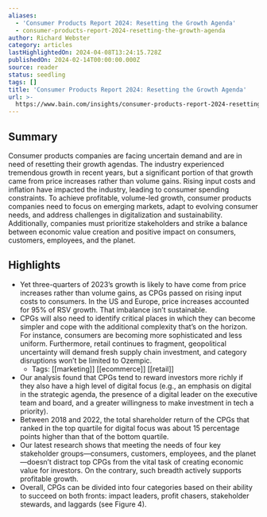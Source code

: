 ```yaml
---
aliases:
  - 'Consumer Products Report 2024: Resetting the Growth Agenda'
  - consumer-products-report-2024-resetting-the-growth-agenda
author: Richard Webster
category: articles
lastHighlightedOn: 2024-04-08T13:24:15.728Z
publishedOn: 2024-02-14T00:00:00.000Z
source: reader
status: seedling
tags: []
title: 'Consumer Products Report 2024: Resetting the Growth Agenda'
url: >-
  https://www.bain.com/insights/consumer-products-report-2024-resetting-the-growth-agenda/
---
```

## Summary

Consumer products companies are facing uncertain demand and are in need of resetting their growth agendas. The industry experienced tremendous growth in recent years, but a significant portion of that growth came from price increases rather than volume gains. Rising input costs and inflation have impacted the industry, leading to consumer spending constraints. To achieve profitable, volume-led growth, consumer products companies need to focus on emerging markets, adapt to evolving consumer needs, and address challenges in digitalization and sustainability. Additionally, companies must prioritize stakeholders and strike a balance between economic value creation and positive impact on consumers, customers, employees, and the planet.

## Highlights

- Yet three-quarters of 2023’s growth is likely to have come from price increases rather than volume gains, as CPGs passed on rising input costs to consumers. In the US and Europe, price increases accounted for 95% of RSV growth. That imbalance isn’t sustainable.
- CPGs will also need to identify critical places in which they can become simpler and cope with the additional complexity that’s on the horizon. For instance, consumers are becoming more sophisticated and less uniform. Furthermore, retail continues to fragment, geopolitical uncertainty will demand fresh supply chain investment, and category disruptions won’t be limited to Ozempic.
    - Tags: [[marketing]] [[ecommerce]] [[retail]]
- Our analysis found that CPGs tend to reward investors more richly if they also have a high level of digital focus (e.g., an emphasis on digital in the strategic agenda, the presence of a digital leader on the executive team and board, and a greater willingness to make investment in tech a priority).
- Between 2018 and 2022, the total shareholder return of the CPGs that ranked in the top quartile for digital focus was about 15 percentage points higher than that of the bottom quartile.
- Our latest research shows that meeting the needs of four key stakeholder groups—consumers, customers, employees, and the planet—doesn’t distract top CPGs from the vital task of creating economic value for investors. On the contrary, such breadth actively supports profitable growth.
- Overall, CPGs can be divided into four categories based on their ability to succeed on both fronts: impact leaders, profit chasers, stakeholder stewards, and laggards (see Figure 4).
